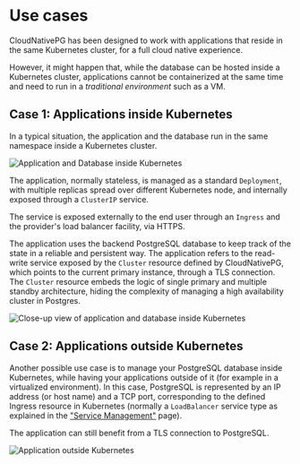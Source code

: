 ﻿# Use cases

<!-- SPDX-License-Identifier: CC-BY-4.0 -->

CloudNativePG has been designed to work with applications
that reside in the same Kubernetes cluster, for a full cloud native
experience.

However, it might happen that, while the database can be hosted
inside a Kubernetes cluster, applications cannot be containerized
at the same time and need to run in a _traditional environment_ such
as a VM.

## Case 1: Applications inside Kubernetes

In a typical situation, the application and the database run in the same
namespace inside a Kubernetes cluster.

![Application and Database inside Kubernetes](/img/apps-in-k8s.png)

The application, normally stateless, is managed as a standard `Deployment`,
with multiple replicas spread over different Kubernetes node, and internally
exposed through a `ClusterIP` service.

The service is exposed externally to the end user through an `Ingress` and the
provider's load balancer facility, via HTTPS.

The application uses the backend PostgreSQL database to keep track of the state
in a reliable and persistent way. The application refers to the read-write
service exposed by the `Cluster` resource defined by CloudNativePG,
which points to the current primary instance, through a TLS connection. The
`Cluster` resource embeds the logic of single primary and multiple standby
architecture, hiding the complexity of managing a high availability cluster in
Postgres.

![Close-up view of application and database inside Kubernetes](/img/architecture-in-k8s.png)

## Case 2: Applications outside Kubernetes

Another possible use case is to manage your PostgreSQL database inside
Kubernetes, while having your applications outside of it (for example in a
virtualized environment). In this case, PostgreSQL is represented by an IP
address (or host name) and a TCP port, corresponding to the defined Ingress
resource in Kubernetes (normally a `LoadBalancer` service type as explained
in the ["Service Management"](service_management.mdx) page).

The application can still benefit from a TLS connection to PostgreSQL.

![Application outside Kubernetes](/img/apps-outside-k8s.png)
